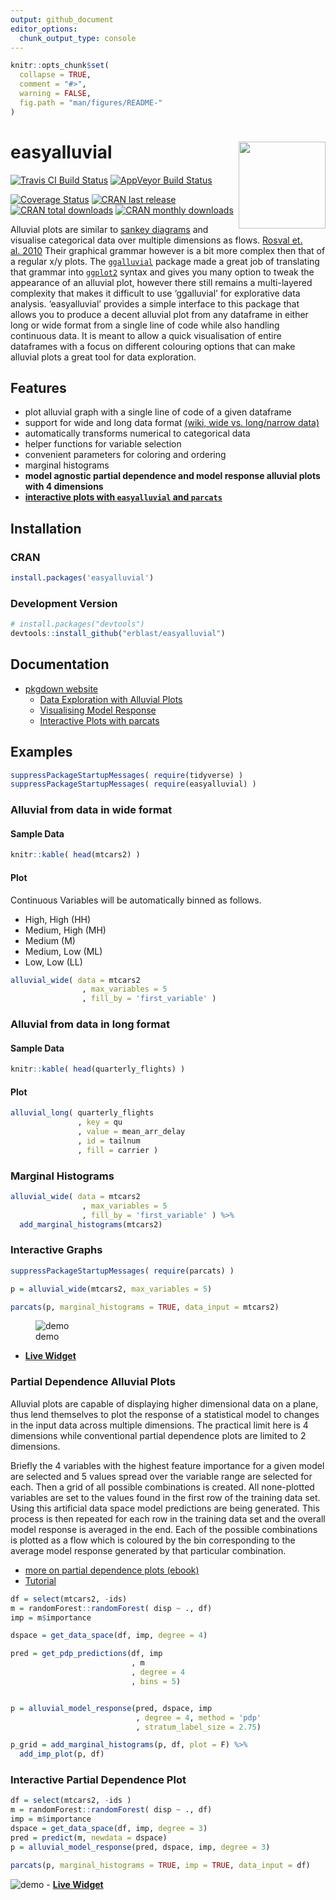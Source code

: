 ```yaml
---
output: github_document
editor_options: 
  chunk_output_type: console
---
```


<!-- README.md is generated from README.Rmd. Please edit that file -->

```r
knitr::opts_chunk$set(
  collapse = TRUE,
  comment = "#>",
  warning = FALSE,
  fig.path = "man/figures/README-"
)
```

# easyalluvial <a href='https://erblast.github.io/easyalluvial'><img src='man/figures/logo.png' align="right" height="139" /></a>

[![Travis CI Build Status](https://travis-ci.org/erblast/easyalluvial.svg?branch=master)](https://travis-ci.org/erblast/easyalluvial) 
[![AppVeyor Build Status](https://ci.appveyor.com/api/projects/status/github/erblast/easyalluvial?branch=master&svg=true)](https://ci.appveyor.com/project/erblast/easyalluvial) 

[![Coverage Status](https://img.shields.io/codecov/c/github/erblast/easyalluvial/master.svg)](https://codecov.io/github/erblast/easyalluvial?branch=master)
[![CRAN last release](https://www.r-pkg.org/badges/last-release/easyalluvial)](https://CRAN.R-project.org/package=easyalluvial)
[![CRAN total downloads](https://cranlogs.r-pkg.org/badges/grand-total/easyalluvial)](https://CRAN.R-project.org/package=easyalluvial)
[![CRAN monthly downloads](https://cranlogs.r-pkg.org/badges/easyalluvial)](https://CRAN.R-project.org/package=easyalluvial)

Alluvial plots are similar to [sankey diagrams](https://en.wikipedia.org/wiki/Sankey_diagram) and visualise categorical data over multiple dimensions as flows. [Rosval et. al. 2010](https://journals.plos.org/plosone/article?id=10.1371/journal.pone.0008694) Their graphical grammar however is a bit more complex then that of a regular x/y plots. The [`ggalluvial`](http://corybrunson.github.io/ggalluvial/) package made a great job of translating that grammar into [`ggplot2`](https://github.com/tidyverse/ggplot2) syntax and gives you many option to tweak the appearance of an alluvial plot, however there still remains a multi-layered complexity that makes it difficult to use 'ggalluvial' for explorative data analysis. 'easyalluvial' provides a simple interface to this package that allows you to produce a decent alluvial plot from any dataframe in either long or wide format from a single line of code while also handling continuous data. It is meant to allow a quick visualisation of entire dataframes with a focus on different colouring options that can make alluvial plots a great tool for data exploration.

## Features
- plot alluvial graph with a single line of code of a given dataframe
- support for wide and long data format [(wiki, wide vs. long/narrow data)](https://en.wikipedia.org/wiki/Wide_and_narrow_data)
- automatically transforms numerical to categorical data
- helper functions for variable selection
- convenient parameters for coloring and ordering
- marginal histograms
- **model agnostic partial dependence and model response alluvial plots with 4 dimensions**
- **[interactive plots with `easyalluvial` and `parcats`](https://erblast.github.io/parcats/articles/parcats.html)**

## Installation

### CRAN

```r
install.packages('easyalluvial')
```


### Development Version


```r

# install.packages("devtools")
devtools::install_github("erblast/easyalluvial")
```

## Documentation

- [pkgdown website](https://erblast.github.io/easyalluvial/)
  * [Data Exploration with Alluvial Plots](https://erblast.github.io/easyalluvial/articles/data_exploration.html)
  * [Visualising Model Response ](https://erblast.github.io/easyalluvial/articles/model_response.html)
  * [Interactive Plots with parcats](https://erblast.github.io/easyalluvial/articles/parcats.html)

## Examples

```r
suppressPackageStartupMessages( require(tidyverse) )
suppressPackageStartupMessages( require(easyalluvial) )

```


### Alluvial from data in wide format

#### Sample Data

```r

knitr::kable( head(mtcars2) )
```

#### Plot

Continuous Variables will be automatically binned as follows.

- High, High (HH)
- Medium, High (MH)
- Medium (M)
- Medium, Low (ML)
- Low, Low (LL)

```r

alluvial_wide( data = mtcars2
                , max_variables = 5
                , fill_by = 'first_variable' )

```


### Alluvial from data in long format

#### Sample Data

```r
knitr::kable( head(quarterly_flights) )
```

#### Plot 
 
```r

alluvial_long( quarterly_flights
               , key = qu
               , value = mean_arr_delay
               , id = tailnum
               , fill = carrier )

```



### Marginal Histograms

```r
alluvial_wide( data = mtcars2
                , max_variables = 5
                , fill_by = 'first_variable' ) %>%
  add_marginal_histograms(mtcars2)

```

### Interactive Graphs

```r

suppressPackageStartupMessages( require(parcats) )

p = alluvial_wide(mtcars2, max_variables = 5)

parcats(p, marginal_histograms = TRUE, data_input = mtcars2)

```

![demo](https://raw.githubusercontent.com/erblast/parcats/master/man/figures/demo1.gif)

- **[Live Widget](https://erblast.github.io/parcats/articles/parcats.html)**


### Partial Dependence Alluvial Plots

Alluvial plots are capable of displaying higher dimensional data on a plane, thus lend themselves to plot the response of a statistical model to changes in the input data across multiple dimensions. The practical limit here is 4 dimensions while conventional partial dependence plots are limited to 2 dimensions.

Briefly the 4 variables with the highest feature importance for a given model are selected and 5 values spread over the variable range are selected for each. Then a grid of all possible combinations is created. All none-plotted variables are set to the values found in the first row of the training data set. Using this artificial data space model predictions are being generated. This process is then repeated for each row in the training data set and the overall model response is averaged in the end. Each of the possible combinations is plotted as a flow which is coloured by the bin corresponding to the average model response generated by that particular combination.

- [more on partial dependence plots (ebook)](https://christophm.github.io/interpretable-ml-book/)
- [Tutorial](https://www.datisticsblog.com/2019/04/visualising-model-response-with-easyalluvial/)



```r

df = select(mtcars2, -ids)
m = randomForest::randomForest( disp ~ ., df)
imp = m$importance

dspace = get_data_space(df, imp, degree = 4)

pred = get_pdp_predictions(df, imp
                           , m
                           , degree = 4
                           , bins = 5)


p = alluvial_model_response(pred, dspace, imp
                            , degree = 4, method = 'pdp'
                            , stratum_label_size = 2.75)

p_grid = add_marginal_histograms(p, df, plot = F) %>%
  add_imp_plot(p, df)

```

### Interactive Partial Dependence Plot

```r
df = select(mtcars2, -ids )
m = randomForest::randomForest( disp ~ ., df)
imp = m$importance
dspace = get_data_space(df, imp, degree = 3)
pred = predict(m, newdata = dspace)
p = alluvial_model_response(pred, dspace, imp, degree = 3)

parcats(p, marginal_histograms = TRUE, imp = TRUE, data_input = df)
```

![demo](https://raw.githubusercontent.com/erblast/parcats/master/man/figures/demo2.gif)
- **[Live Widget](https://erblast.github.io/parcats/articles/parcats.html)**  
